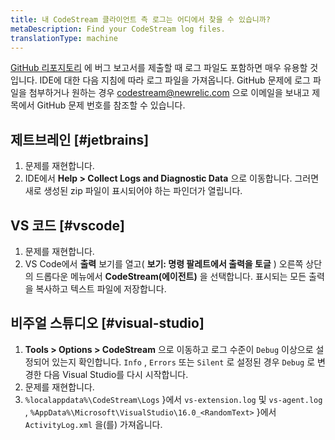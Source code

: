 ```yaml
---
title: 내 CodeStream 클라이언트 측 로그는 어디에서 찾을 수 있습니까?
metaDescription: Find your CodeStream log files.
translationType: machine
---
```


[GitHub 리포지토리](https://github.com/TeamCodeStream/CodeStream/issues) 에 버그 보고서를 제출할 때 로그 파일도 포함하면 매우 유용할 것입니다. IDE에 대한 다음 지침에 따라 로그 파일을 가져옵니다. GitHub 문제에 로그 파일을 첨부하거나 원하는 경우 [codestream@newrelic.com](mailto:codestream@newrelic.com) 으로 이메일을 보내고 제목에서 GitHub 문제 번호를 참조할 수 있습니다.

## 제트브레인 [#jetbrains]

1. 문제를 재현합니다.
2. IDE에서 **Help > Collect Logs and Diagnostic Data** 으로 이동합니다. 그러면 새로 생성된 zip 파일이 표시되어야 하는 파인더가 열립니다.

## VS 코드 [#vscode]

1. 문제를 재현합니다.
2. VS Code에서 **출력** 보기를 열고( **보기: 명령 팔레트에서 출력을 토글** ) 오른쪽 상단의 드롭다운 메뉴에서 **CodeStream(에이전트)** 을 선택합니다. 표시되는 모든 출력을 복사하고 텍스트 파일에 저장합니다.

## 비주얼 스튜디오 [#visual-studio]

1. **Tools > Options > CodeStream** 으로 이동하고 로그 수준이 `Debug` 이상으로 설정되어 있는지 확인합니다. `Info` , `Errors` 또는 `Silent` 로 설정된 경우 `Debug` 로 변경한 다음 Visual Studio를 다시 시작합니다.
2. 문제를 재현합니다.
3. `%localappdata%\CodeStream\Logs` }에서 `vs-extension.log` 및 `vs-agent.log` , `%AppData%\Microsoft\VisualStudio\16.0_<RandomText>` }에서 `ActivityLog.xml` 을(를) 가져옵니다.